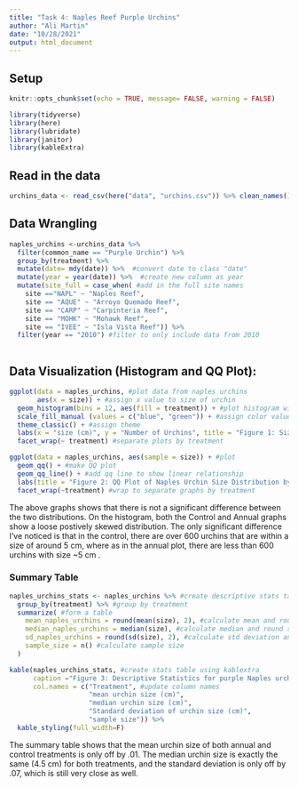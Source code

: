 ```yaml
---
title: "Task 4: Naples Reef Purple Urchins"
author: "Ali Martin"
date: "10/28/2021"
output: html_document
---
```

## Setup

```r
knitr::opts_chunk$set(echo = TRUE, message= FALSE, warning = FALSE)

library(tidyverse)
library(here)
library(lubridate)
library(janitor)
library(kableExtra)
```

## Read in the data

```r
urchins_data <- read_csv(here("data", "urchins.csv")) %>% clean_names()
```

## Data Wrangling

```r
naples_urchins <-urchins_data %>% 
  filter(common_name == "Purple Urchin") %>% 
  group_by(treatment) %>% 
  mutate(date= mdy(date)) %>%  #convert date to class "date"
  mutate(year = year(date)) %>%  #create new column as year
  mutate(site_full = case_when( #add in the full site names
    site =="NAPL" ~ "Naples Reef",
    site == "AQUE" ~ "Arroyo Quemado Reef",
    site == "CARP" ~ "Carpinteria Reef",
    site == "MOHK" ~ "Mohawk Reef",
    site == "IVEE" ~ "Isla Vista Reef")) %>% 
  filter(year == "2010") #filter to only include data from 2010
  
```

## Data Visualization (Histogram and QQ Plot):


```r
ggplot(data = naples_urchins, #plot data from naples urchins
       aes(x = size)) + #assign x value to size of urchin
  geom_histogram(bins = 12, aes(fill = treatment)) + #plot histogram with 12 bins organized by treatment
  scale_fill_manual (values = c("blue", "green")) + #assign color values and...
  theme_classic() + #assign theme
  labs(x = "size (cm)", y = "Number of Urchins", title = "Figure 1: Size Distribution of Naples Urchins By Treatment") + #assign labels
  facet_wrap(~ treatment) #separate plots by treatment

ggplot(data = naples_urchins, aes(sample = size)) + #plot 
  geom_qq() + #make QQ plot
  geom_qq_line() + #add qq line to show linear relationship
  labs(title = "Figure 2: QQ Plot of Naples Urchin Size Distribution by Treatment") + #add title
  facet_wrap(~treatment) #wrap to separate graphs by treatment
```

The above graphs shows that there is not a significant difference between the two distributions. On the histogram, both the Control and Annual graphs show a loose postively skewed distribution. The only significant difference I've noticed is that in the control, there are over 600 urchins that are within a size of around 5 cm, where as in the annual plot, there are less than 600 urchins with size ~5 cm .

### Summary Table

```r

naples_urchins_stats <- naples_urchins %>% #create descriptive stats table from naples urchins data
  group_by(treatment) %>% #group by treatment
  summarize( #form a table
    mean_naples_urchins = round(mean(size), 2), #calculate mean and round sig figs
    median_naples_urchins = median(size), #calculate median and round sig figs
    sd_naples_urchins = round(sd(size), 2), #calculate std deviation and round sig figs
    sample_size = n() #calculate sample size
  )

kable(naples_urchins_stats, #create stats table using kablextra
      caption ="Figure 3: Descriptive Statistics for purple Naples urchins for Annual and Control treatments", #form caption
      col.names = c("Treatment", #update column names
                    "mean urchin size (cm)",
                    "median urchin size (cm)",
                    "Standard deviation of urchin size (cm)",
                    "sample size")) %>% 
  kable_styling(full_width=F)

```

The summary table shows that the mean urchin size of both annual and control treatments is only off by .01. The median urchin size is exactly the same (4.5 cm) for both treatments, and the standard deviation is only off by .07, which is still very close as well. 
